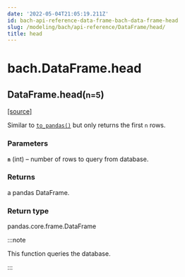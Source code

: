 ```yaml
---
date: '2022-05-04T21:05:19.211Z'
id: bach-api-reference-data-frame-bach-data-frame-head
slug: /modeling/bach/api-reference/DataFrame/head/
title: head
---
```


# bach.DataFrame.head

<div className="method">

<h2 className="signature-method"><span className="additional-name">DataFrame.</span><span className="name">head(</span><small className="parameter-list"><span className="parameter" id="n">n=5</span></small>)</h2>


&#8203;<span className="view-source">[[source]](https://github.com/objectiv/objectiv-analytics/blob/main/bach/bach/dataframe.py)</span>

<div className="content">

Similar to [`to_pandas()`](/modeling/bach/api-reference/DataFrame/bach.DataFrame.to_pandas.mdx) but only returns the first `n` rows.


### Parameters

**`n`** (int) – number of rows to query from database.



### Returns

a pandas DataFrame.



### Return type

pandas.core.frame.DataFrame


:::note

This function queries the database.


:::


</div>


</div>
